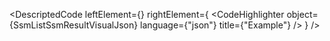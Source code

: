 
<DescriptedCode
  leftElement={<SsmListSsmResultDesc />}
  rightElement={
    <CodeHighlighter
      object={SsmListSsmResultVisualJson}
      language={"json"}
      title={"Example"}
    />
  }
/>
